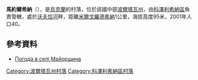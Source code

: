{{coord|49|12|59|N|33|58|6|E|scale:100000_region:UA|display=title}}

'''馬約爾希納'''（{{lang-uk|Майорщина}}），是[[烏克蘭|烏克蘭]]的村落，位於該國中部[[波爾塔瓦州|波爾塔瓦州]]，由[[科澤利希納區|科澤利希納區]]負責管轄，處於[[沃夫恰河_(北頓涅茨河支流)|沃夫恰河]]畔，距離[[米爾戈羅德希納|米爾戈羅德希納]]1公里，海拔高度95米，2001年人口40。

==參考資料==
* [http://weather.in.ua/ua/poltavskaja/14348 Погода в селі Майорщина] {{Wayback|url=http://weather.in.ua/ua/poltavskaja/14348 |date=20200803155441 }}

{{DEFAULTSORT:Майорщина}}
[[Category:波爾塔瓦州村落|Category:波爾塔瓦州村落]]
[[Category:科澤利希納區村落|Category:科澤利希納區村落]]


{{Poltava-geo-stub}}